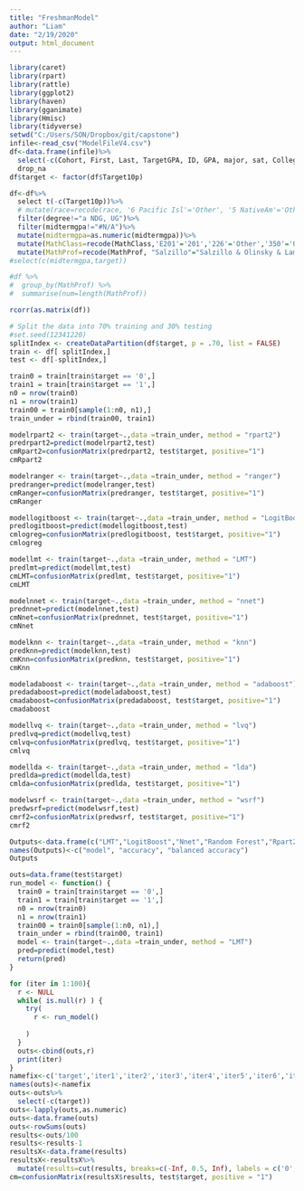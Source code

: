 ---
title: "FreshmanModel"
author: "Liam"
date: "2/19/2020"
output: html_document
---
  
```{r}

library(caret)
library(rpart)
library(rattle)
library(ggplot2)
library(haven)
library(gganimate)
library(Hmisc)
library(tidyverse)
setwd("C:/Users/SON/Dropbox/git/capstone")
infile<-read_csv("ModelFileV4.csv")
df<-data.frame(infile)%>%
  select(-c(Cohort, First, Last, TargetGPA, ID, GPA, major, sat, College, race))%>%
  drop_na
df$target <- factor(df$Target10p)

df<-df%>%
  select t(-c(Target10p))%>%
  # mutate(race=recode(race, '6 Pacific Isl'='Other', '5 NativeAm'='Other','9 Unkn US'='Other'))%>%
  filter(degree!="a NDG, UG")%>%
  filter(midtermgpa!="#N/A")%>%
  mutate(midtermgpa=as.numeric(midtermgpa))%>%
  mutate(MathClass=recode(MathClass,'E201'='201','226'='Other','350'='Other','122'='Other', '223'='Other'))%>%
  mutate(MathProf=recode(MathProf, "Salzillo"="Salzillo & Olinsky & Lamere & Toce", "Olinsky"="Salzillo & Olinsky & Lamere & Toce", "Lamere"="Salzillo & Olinsky & Lamere & Toce", "Toce"="Salzillo & Olinsky & Lamere & Toce"))
#select(c(midtermgpa,target))

#df %>%
#  group_by(MathProf) %>%
#  summarise(num=length(MathProf))

```

```{r}
rcorr(as.matrix(df))
```

```{r}
# Split the data into 70% training and 30% testing
#set.seed(12341220)
splitIndex <- createDataPartition(df$target, p = .70, list = FALSE)
train <- df[ splitIndex,]
test <- df[-splitIndex,]
```

```{r}
train0 = train[train$target == '0',]
train1 = train[train$target == '1',]
n0 = nrow(train0)
n1 = nrow(train1)
train00 = train0[sample(1:n0, n1),]
train_under = rbind(train00, train1)
```

```{r}
modelrpart2 <- train(target~.,data =train_under, method = "rpart2")
predrpart2=predict(modelrpart2,test)
cmRpart2=confusionMatrix(predrpart2, test$target, positive="1")
cmRpart2
```

```{r}
modelranger <- train(target~.,data =train_under, method = "ranger")
predranger=predict(modelranger,test)
cmRanger=confusionMatrix(predranger, test$target, positive="1")
cmRanger
```

```{r}
modellogitboost <- train(target~.,data =train_under, method = "LogitBoost")
predlogitboost=predict(modellogitboost,test)
cmlogreg=confusionMatrix(predlogitboost, test$target, positive="1")
cmlogreg
```

```{r}
modellmt <- train(target~.,data =train_under, method = "LMT")
predlmt=predict(modellmt,test)
cmLMT=confusionMatrix(predlmt, test$target, positive="1")
cmLMT
```

```{r, message=FALSE}
modelnnet <- train(target~.,data =train_under, method = "nnet")
prednnet=predict(modelnnet,test)
cmNnet=confusionMatrix(prednnet, test$target, positive="1")
cmNnet
```

```{r, message=FALSE}
modelknn <- train(target~.,data =train_under, method = "knn")
predknn=predict(modelknn,test)
cmKnn=confusionMatrix(predknn, test$target, positive="1")
cmKnn
```

```{r}
modeladaboost <- train(target~.,data =train_under, method = "adaboost")
predadaboost=predict(modeladaboost,test)
cmadaboost=confusionMatrix(predadaboost, test$target, positive="1")
cmadaboost
```

```{r}
modellvq <- train(target~.,data =train_under, method = "lvq")
predlvq=predict(modellvq,test)
cmlvq=confusionMatrix(predlvq, test$target, positive="1")
cmlvq
```

```{r}
modellda <- train(target~.,data =train_under, method = "lda")
predlda=predict(modellda,test)
cmlda=confusionMatrix(predlda, test$target, positive="1")
```

```{r}
modelwsrf <- train(target~.,data =train_under, method = "wsrf")
predwsrf=predict(modelwsrf,test)
cmrf2=confusionMatrix(predwsrf, test$target, positive="1")
cmrf2
```

```{r}
Outputs<-data.frame(c("LMT","LogitBoost","Nnet","Random Forest","Rpart2","Knn","adaboost", "lvq", "lda"),c(cmLMT$overall["Accuracy"], cmlogreg$overall["Accuracy"], cmNnet$overall["Accuracy"], cmRanger$overall["Accuracy"], cmRpart2$overall["Accuracy"], cmKnn$overall["Accuracy"], cmadaboost$overall["Accuracy"], cmlvq$overall["Accuracy"], cmlda$overall["Accuracy"]), c(cmLMT$byClass["Balanced Accuracy"], cmlogreg$byClass["Balanced Accuracy"], cmNnet$byClass["Balanced Accuracy"], cmRanger$byClass["Balanced Accuracy"], cmRpart2$byClass["Balanced Accuracy"], cmKnn$byClass["Balanced Accuracy"], cmadaboost$byClass["Balanced Accuracy"], cmlvq$byClass["Balanced Accuracy"], cmlda$byClass["Balanced Accuracy"]))
names(Outputs)<-c("model", "accuracy", "balanced accuracy")
Outputs
```

```{r}
outs=data.frame(test$target)
run_model <- function() {
  train0 = train[train$target == '0',]
  train1 = train[train$target == '1',]
  n0 = nrow(train0)
  n1 = nrow(train1)
  train00 = train0[sample(1:n0, n1),]
  train_under = rbind(train00, train1)
  model <- train(target~.,data =train_under, method = "LMT")
  pred=predict(model,test)
  return(pred)
}

for (iter in 1:100){
  r <- NULL
  while( is.null(r) ) {
    try(
      r <- run_model()
      
    )
  }
  outs<-cbind(outs,r)
  print(iter)
}
namefix<-c('target','iter1','iter2','iter3','iter4','iter5','iter6','iter7','iter8','iter9','iter10','iter11','iter12','iter13','iter14','iter15','iter16','iter17','iter18','iter19','iter20','iter21','iter22','iter23','iter24','iter25','iter26','iter27','iter28','iter29','iter30','iter31','iter32','iter33','iter34','iter35','iter36','iter37','iter38','iter39','iter40','iter41','iter42','iter43','iter44','iter45','iter46','iter47','iter48','iter49','iter50','iter51','iter52','iter53','iter54','iter55','iter56','iter57','iter58','iter59','iter60','iter61','iter62','iter63','iter64','iter65','iter66','iter67','iter68','iter69','iter70','iter71','iter72','iter73','iter74','iter75','iter76','iter77','iter78','iter79','iter80','iter81','iter82','iter83','iter84','iter85','iter86','iter87','iter88','iter89','iter90','iter91','iter92','iter93','iter94','iter95','iter96','iter97','iter98','iter99','iter100')
names(outs)<-namefix
outs<-outs%>%
  select(-c(target))
outs<-lapply(outs,as.numeric)
outs<-data.frame(outs)
outs<-rowSums(outs)
results<-outs/100
results<-results-1
resultsX<-data.frame(results)
resultsX<-resultsX%>%
  mutate(results=cut(results, breaks=c(-Inf, 0.5, Inf), labels = c('0','1')))
cm=confusionMatrix(resultsX$results, test$target, positive = "1")
```